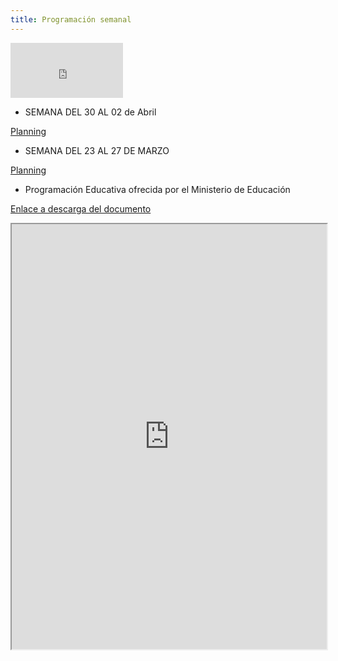 ```yaml
---
title: Programación semanal   
---
```


<iframe src="https://giphy.com/embed/jtRWQDY6C4xmlGG56Y" width="180" height="88" frameBorder="0" class="giphy-embed" allowFullScreen></iframe> 


<div align="left">* SEMANA DEL 30 AL 02 de Abril  

[Planning](https://mega.nz/#!kY0EiaYS!-biUAHZiMVqBKnfaioIuWe15-Drwgrl4VdunSTuueIs)


<div align="left">* SEMANA DEL 23 AL 27 DE MARZO  

[Planning](https://mega.nz/#!IQkHHDLb!aoBW7kUtaClCuSVVcVYUogNM_V4uHZhKuEBOp6MUYdI)


* Programación Educativa ofrecida por el Ministerio de Educación

[Enlace a descarga del documento](https://mega.nz/#!AQsXUQwK!EOAtol5oJnk-uCl5PvV13_eq6jpkAjmrMAUDl-3IOfY)

</div>

<iframe src="https://docs.google.com/viewer?srcid=18s7HwpPrZBaXPo_gEJxuH_bhkCp1DFSz&pid=explorer&efh=false&a=v&chrome=false&embedded=true" width="100%" height="680px"></iframe>
